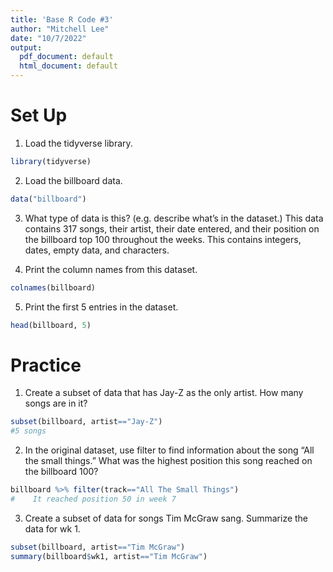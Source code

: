 ```yaml
---
title: 'Base R Code #3'
author: "Mitchell Lee"
date: "10/7/2022"
output:
  pdf_document: default
  html_document: default
---
```

# Set Up
1. Load the tidyverse library. 
```r
library(tidyverse)
```

2. Load the billboard data. 
```r
data("billboard")
```

3. What type of data is this? (e.g. describe what's in the dataset.)
This data contains 317 songs, their artist, their date entered, and their position on the billboard top 100 throughout the weeks. 
This contains integers, dates, empty data, and characters. 


4. Print the column names from this dataset. 
```r
colnames(billboard)
```

5. Print the first 5 entries in the dataset. 
```r
head(billboard, 5)
```


# Practice
1. Create a subset of data that has Jay-Z as the only artist. How many songs are in it?
```r
subset(billboard, artist=="Jay-Z")
#5 songs
```


2. In the original dataset, use filter to find information about the song "All the small things." What was the highest position this song reached on the billboard 100? 
```r
billboard %>% filter(track=="All The Small Things")
#    It reached position 50 in week 7
```


3. Create a subset of data for songs Tim McGraw sang. Summarize the data for wk 1.
```r
subset(billboard, artist=="Tim McGraw")
summary(billboard$wk1, artist=="Tim McGraw")
```




